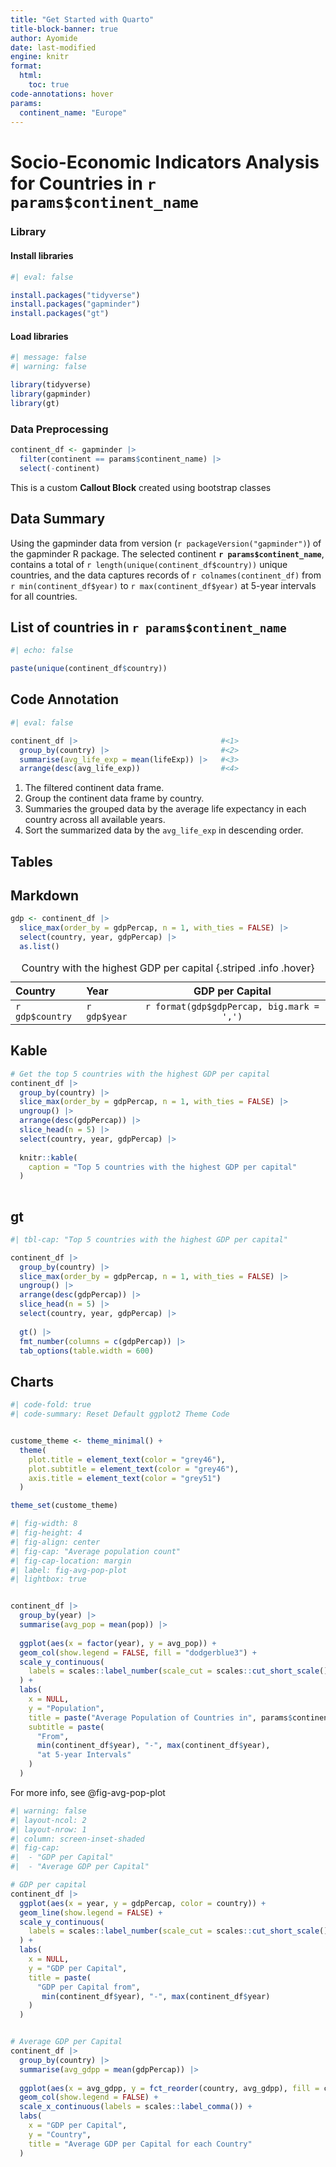 ```yaml
---
title: "Get Started with Quarto"
title-block-banner: true
author: Ayomide
date: last-modified
engine: knitr
format: 
  html: 
    toc: true
code-annotations: hover
params:
  continent_name: "Europe"
---
```


# Socio-Economic Indicators Analysis for Countries in `r params$continent_name`


### Library

#### Install libraries
```r
#| eval: false

install.packages("tidyverse")
install.packages("gapminder")
install.packages("gt")
```

#### Load libraries
```r
#| message: false
#| warning: false

library(tidyverse)
library(gapminder)
library(gt)
```


### Data Preprocessing

```r
continent_df <- gapminder |>
  filter(continent == params$continent_name) |>
  select(-continent)

```


::: {.bg-primary .text-white .p-3 .m-3 .rounded-2 #my-callout-block}

This is a custom **Callout Block** created using bootstrap classes

:::


::: {.callout-note}

## Data Summary

Using the gapminder data from version (`r packageVersion("gapminder")`) of the gapminder R package. The selected continent **`r params$continent_name`**, contains a total of `r length(unique(continent_df$country))` unique countries, and the data captures records of `r colnames(continent_df)` from `r min(continent_df$year)` to `r max(continent_df$year)` at 5-year intervals for all countries.

:::


::: {.callout-tip appearance="simple" collapse="true"} 

## List of countries in `r params$continent_name`

```r
#| echo: false

paste(unique(continent_df$country))
```

:::


## Code Annotation
```r
#| eval: false

continent_df |>                                #<1>
  group_by(country) |>                         #<2>                         
  summarise(avg_life_exp = mean(lifeExp)) |>   #<3>
  arrange(desc(avg_life_exp))                  #<4>
```
1. The filtered continent data frame.
2. Group the continent data frame by country.
3. Summaries the grouped data by the average life expectancy in each country across all available years.
4. Sort the summarized data by the `avg_life_exp` in descending order.




## Tables

::: {.panel-tabset}

## Markdown

```r
gdp <- continent_df |>
  slice_max(order_by = gdpPercap, n = 1, with_ties = FALSE) |>
  select(country, year, gdpPercap) |>
  as.list()
```

| Country         | Year         | GDP per Capital                            |
|:----------------|:-------------|:------------------------------------------:|
| `r gdp$country` | `r gdp$year` | `r format(gdp$gdpPercap, big.mark = ',') ` |

: Country with the highest GDP per capital {.striped .info .hover}


## Kable
```r
# Get the top 5 countries with the highest GDP per capital
continent_df |>
  group_by(country) |>
  slice_max(order_by = gdpPercap, n = 1, with_ties = FALSE) |>
  ungroup() |>
  arrange(desc(gdpPercap)) |>
  slice_head(n = 5) |>
  select(country, year, gdpPercap) |>
  
  knitr::kable(
    caption = "Top 5 countries with the highest GDP per capital"
  ) 
  
```


## gt

```r
#| tbl-cap: "Top 5 countries with the highest GDP per capital"

continent_df |>
  group_by(country) |>
  slice_max(order_by = gdpPercap, n = 1, with_ties = FALSE) |>
  ungroup() |>
  arrange(desc(gdpPercap)) |>
  slice_head(n = 5) |>
  select(country, year, gdpPercap) |>
  
  gt() |>
  fmt_number(columns = c(gdpPercap)) |>
  tab_options(table.width = 600)

```

:::


## Charts

```r
#| code-fold: true
#| code-summary: Reset Default ggplot2 Theme Code


custome_theme <- theme_minimal() +
  theme(
    plot.title = element_text(color = "grey46"),
    plot.subtitle = element_text(color = "grey46"),
    axis.title = element_text(color = "grey51")
  )

theme_set(custome_theme)
```


```r
#| fig-width: 8
#| fig-height: 4
#| fig-align: center
#| fig-cap: "Average population count"
#| fig-cap-location: margin
#| label: fig-avg-pop-plot
#| lightbox: true


continent_df |>
  group_by(year) |>
  summarise(avg_pop = mean(pop)) |>
  
  ggplot(aes(x = factor(year), y = avg_pop)) +
  geom_col(show.legend = FALSE, fill = "dodgerblue3") +
  scale_y_continuous(
    labels = scales::label_number(scale_cut = scales::cut_short_scale())
  ) +
  labs(
    x = NULL, 
    y = "Population", 
    title = paste("Average Population of Countries in", params$continent_name),
    subtitle = paste(
      "From",
      min(continent_df$year), "-", max(continent_df$year),
      "at 5-year Intervals"
    )
  )

```

For more info, see @fig-avg-pop-plot



```r
#| warning: false
#| layout-ncol: 2
#| layout-nrow: 1
#| column: screen-inset-shaded
#| fig-cap: 
#|  - "GDP per Capital"
#|  - "Average GDP per Capital"

# GDP per capital
continent_df |>
  ggplot(aes(x = year, y = gdpPercap, color = country)) +
  geom_line(show.legend = FALSE) +
  scale_y_continuous(
    labels = scales::label_number(scale_cut = scales::cut_short_scale())
  ) +
  labs(
    x = NULL, 
    y = "GDP per Capital", 
    title = paste(
      "GDP per Capital from",
       min(continent_df$year), "-", max(continent_df$year)
    )
  )


# Average GDP per Capital
continent_df |>
  group_by(country) |>
  summarise(avg_gdpp = mean(gdpPercap)) |>
  
  ggplot(aes(x = avg_gdpp, y = fct_reorder(country, avg_gdpp), fill = country)) +
  geom_col(show.legend = FALSE) +
  scale_x_continuous(labels = scales::label_comma()) +
  labs(
    x = "GDP per Capital", 
    y = "Country", 
    title = "Average GDP per Capital for each Country"
  )

```

